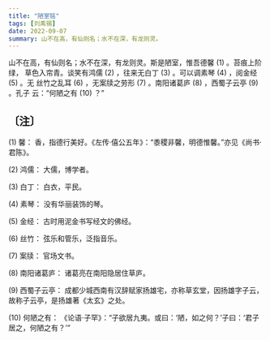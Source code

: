 ```yaml
---
title: "陋室铭"
tags: [刘禹锡]
date: 2022-09-07
summary: 山不在高，有仙则名；水不在深，有龙则灵。
---
```


山不在高，有仙则名；水不在深，有龙则灵。斯是陋室，惟吾德馨 (1) 。苔痕上阶绿，
草色入帘青。谈笑有鸿儒 (2) ，往来无白丁 (3) 。可以调素琴 (4) ，阅金经 (5) 。无
丝竹之乱耳 (6) ，无案牍之劳形 (7) 。南阳诸葛庐 (8) ，西蜀子云亭 (9) 。孔子
云：“何陋之有 (10) ？”

## 〔注〕　

(1) 馨： 香，指德行美好。《左传·僖公五年》：“黍稷非馨，明德惟馨。”亦见《尚书·君陈》。

(2) 鸿儒： 大儒，博学者。

(3) 白丁： 白衣，平民。

(4) 素琴： 没有华丽装饰的琴。

(5) 金经： 古时用泥金书写经文的佛经。

(6) 丝竹： 弦乐和管乐，泛指音乐。

(7) 案牍： 官场文书。

(8) 南阳诸葛庐： 诸葛亮在南阳隐居住草庐。

(9) 西蜀子云亭： 成都少城西南有汉辞赋家扬雄宅，亦称草玄堂，因扬雄字子云，故称子云亭，是扬雄著《太玄》之处。

(10) 何陋之有： 《论语·子罕》：“子欲居九夷。或曰：‘陋，如之何？’子曰：‘君子居之，何陋之有？’”